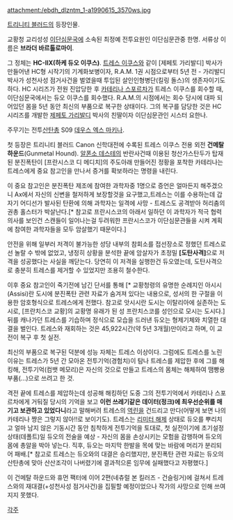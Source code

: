 attachment:/ebdh_dlzntm_1-a1990615_3570ws.jpg

[[트리니티 블러드]]의 등장인물. 

교황청 교리성성 [[이단심문국]]에 소속된 최정예 전투요원인 이단심문관중 한명. 서류상 이름은 '''브라더 바르톨로마이'''.

그 정체는 '''HC-IIX(하케 듀오 이쿠스)'''. [[트레스 이쿠스]]와 같이 [제페토 가리발디] 박사가 만들어낸 HC형 시작기의 기계화보병이자, R.A.M. 1권 시점으로부터 5년 전 - 가리발디 박사가 성천사성 점거사건을 벌였을때 투입된 살인인형병단(킬링 돌스)의 생존자이기도 하다. HC 시리즈가 전원 진압당한 후 [[카테리나 스포르차]]가 트레스 이쿠스를 회수할 때, 이단심문국에서는 듀오 이쿠스를 회수했다. R.A.M.의 시점에서는 회수 당시에 대파 되어있던 몸을 5년 동안 최신의 부품으로 복구한 상태이다. 그의 복구를 담당한 것은 HC 시리즈를 개발한 [[제페토 가리발디]] 박사의 친딸이자 이단심문관인 시스터 요한나.

주무기는 전투[[산탄총]] S09 [[데우스 엑스 마키나]].

첫 등장은 트리니티 블러드 Canon 신학대전에 수록된 트레스 이쿠스 전용 외전 '''건메탈 하운드'''(Gunmetal Hound). [[알폰소 데스테]]의 반란사건때 이용된 청산가스탄두가 탑재된 분진폭탄이 [프란시스코 디 메디치]의 주도아래 만들어진 정황을 포착한 카테리나는 트레스에게 중요 참고인을 만나서 증거를 확보하라는 명령을 내린다. 

이 중요 참고인은 분진폭탄 제조에 참여한 과학자중 1명으로 증언은 얼마든지 해주겠으니 Ax에서 자신의 신변을 철저하게 보장할것을 요구했고,트레스는 이를 수용하는데 갑자기 어디선가 발사된 탄환에 의해 과학자는 일격에 사망 - 트레스도 공격받아 허리춤의 권총 홀스터가 박살난다.[* 참고로 프란시스코의 아래서 일하던 이 과학자가 적극 협력의사를 보인건 스캔들이 일어나는걸 두려워한 프란시스코가 이단심문관들을 시켜 계획에 참여한 과학자들을 모두 암살했기 때문이다.]

안전을 위해 일부러 저격이 불가능한 성당 내부의 참회소를 접선장소로 정했던 트레스로선 놀랄 수 밖에 없었고, 냉정히 상황을 분석한 끝에 암살자가 초정밀 '''[도탄사격]'''으로 저격을 성공했다는 사실을 깨닫는다. 당연히 이 저격을 실행한건 듀오였는데, 도탄사격으로 충분히 트레스를 제거할 수 있었지만 조용히 철수한다.

이후 중요 참고인이 죽기전에 남긴 단서를 통해 [* 교황청령의 유명한 순례지인 아시시(Assisi)란 도시에 분진폭탄 관련 자료가 숨겨져 있다는 내용으로, 성서의 한 구절을 이용한 암호형식으로 트레스에게 전했다. 참고로 앗시시란 도시는 이탈리아에 실존하는 도시로, [프란치스코 교황]의 교황명 유래가 된 성 프란치스코를 성인으로 모시는 도시다.] 뒤를 캐나가던 트레스를 기습하며 정식으로 모습을 드러낸 듀오는 형제기체와 치열한 대결을 벌인다. 트레스와 재회하는 것은 45,922시간(약 5년 3개월)만이라고 하며, 이 교전이 복구 후 첫 실전.

최신의 부품으로 복구된 덕분에 성능 자체는 트레스 이상이다. 그럼에도 트레스를 노린 이유는 트레스가 5년 간 모아온 전투기억(경험치)이 탐나 트레스를 제압한 후에 그를 해킹해, 전투기억(컴뱃 메모리)은 자신의 것으로 만들고 트레스의 몸체는 해체하여 땜빵용 부품(...)으로 쓰려고 한 것.

격전 끝에 트레스를 제압하는데 성공해 해킹하던 도중 그의 전투기억에서 카테리나 스포르차에게 거둬질 당시의 기억을 보고 '''이런 쓰레기같은 데이터(정크)에 최우선순위를 매기고 보관하고 있었다니'''라고 말해버려 트레스의 [[역린]]을 건드리고 만다(어떻게 보면 나의 카테리나 쨩은 그렇지 않아!!로 보이기도). 트레스는 [[리미터 해제]] 상태로 듀오를 뿌리치고 얼마 남지 않은 기동시간 동안 침착하게 전투기억을 토대로, 첫 실전이기에 초기설정상태(데폴트)일 듀오의 전술을 예상 - 자신의 몸을 손상시키는 모험을 감행하며 듀오의 몸에 총알을 박아 넣는다. 직후, 듀오는 마지막 한발을 목에 맞는 바람에 머리가 분리되어 패배.[* 참고로 트레스는 듀오와의 대결은 승리했지만, 분진폭탄 관련 자료는 듀오의 산탄총에 맞아 산산조각이 나버렸기에 결과적으론 임무에 실패했다고 자평했다.] 

이 건메탈 하운드와 휴먼 팩터에 이어 2편(네츄럴 본 킬러즈 - 건슬링거)에 걸쳐서 트레스와의 재대결(+성천사성 점거사건)을 집필할 예정이었으나 작가의 사망으로 인해 쓰여지지 못했다.

[[각주]]
